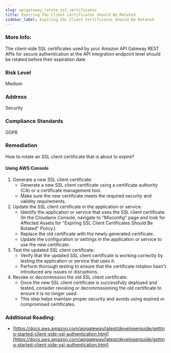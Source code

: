 ```yaml
---
slug: apigateway_rotate_ssl_certificates
title: Expiring SSL Client Certificates Should Be Rotated
sidebar_label: Expiring SSL Client Certificates Should Be Rotated
---
```


### More Info:

The client-side SSL certificates used by your Amazon API Gateway REST APIs for secure authentication at the API integration endpoint level should be rotated before their expiration date

### Risk Level

Medium

### Address

Security

### Compliance Standards

GDPR

### Remediation

How to rotate an SSL client certificate that is about to expire?

#### Using AWS Console

1. Generate a new SSL client certificate:
   - Generate a new SSL client certificate using a certificate authority (CA) or a certificate management tool.
   - Make sure the new certificate meets the required security and validity requirements.
2. Update the SSL client certificate in the application or service:
   - Identify the application or service that uses the SSL client certificate.
     (In the Cloudanix Console, navigate to "Misconfig" page and look for Affected Assets for "Expiring SSL Client Certificates Should Be Rotated" Policy.)
   - Replace the old certificate with the newly generated certificate.
   - Update the configuration or settings in the application or service to use the new certificate.
3. Test the updated SSL client certificate:
   - Verify that the updated SSL client certificate is working correctly by testing the application or service that uses it.
   - Perform thorough testing to ensure that the certificate rotation hasn't introduced any issues or disruptions.
4. Revoke or decommission the old SSL client certificate:
   - Once the new SSL client certificate is successfully deployed and tested, consider revoking or decommissioning the old certificate to ensure it is no longer used.
   - This step helps maintain proper security and avoids using expired or compromised certificates.

### Additional Reading:

- [https://docs.aws.amazon.com/apigateway/latest/developerguide/getting-started-client-side-ssl-authentication.html](https://docs.aws.amazon.com/apigateway/latest/developerguide/getting-started-client-side-ssl-authentication.html) 

